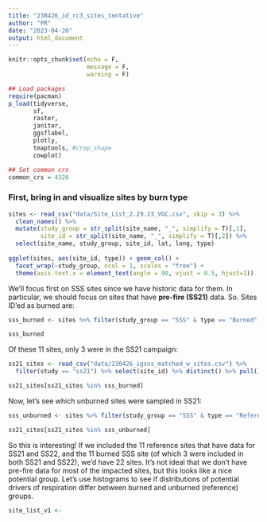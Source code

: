 ```yaml
---
title: "230426_id_rc3_sites_tentative"
author: "PR"
date: "2023-04-26"
output: html_document
---
```


```r
knitr::opts_chunk$set(echo = F,
                      message = F,
                      warning = F)
```


```r

## Load packages
require(pacman)
p_load(tidyverse, 
       sf, 
       raster, 
       janitor,
       ggsflabel, 
       plotly,
       tmaptools, #crop_shape
       cowplot)

## Set common crs
common_crs = 4326

```

### First, bring in and visualize sites by burn type

```r

sites <- read_csv("data/Site_List_2.29.23_VGC.csv", skip = 3) %>% 
  clean_names() %>% 
  mutate(study_group = str_split(site_name, "_", simplify = T)[,1], 
         site_id = str_split(site_name, "_", simplify = T)[,2]) %>% 
  select(site_name, study_group, site_id, lat, long, type)
  
ggplot(sites, aes(site_id, type)) + geom_col() + 
  facet_wrap(~study_group, ncol = 1, scales = "free") + 
  theme(axis.text.x = element_text(angle = 90, vjust = 0.5, hjust=1))

```

We'll focus first on SSS sites since we have historic data for them. In particular, we should focus on sites that have **pre-fire (SS21)** data. So. Sites ID'ed as burned are: 

```r
sss_burned <- sites %>% filter(study_group == "SSS" & type == "Burned") %>% pull(site_id)

sss_burned
```

Of these 11 sites, only 3 were in the SS21 campaign:


```r
ss21_sites <- read_csv("data/230426_igsns_matched_w_sites.csv") %>% 
  filter(study == "ss21") %>% select(site_id) %>% distinct() %>% pull()

ss21_sites[ss21_sites %in% sss_burned]

```

Now, let's see which unburned sites were sampled in SS21: 

```r
sss_unburned <- sites %>% filter(study_group == "SSS" & type == "Reference") %>% pull(site_id)

ss21_sites[ss21_sites %in% sss_unburned]
```

So this is interesting! If we included the 11 reference sites that have data for SS21 and SS22, and the 11 burned SSS site (of which 3 were included in both SS21 and SS22), we'd have 22 sites. It's not ideal that we don't have pre-fire data for most of the impacted sites, but this looks like a nice potential group. Let's use histograms to see if distributions of potential drivers of respiration differ between burned and unburned (reference) groups.

```r

site_list_v1 <- 
```

